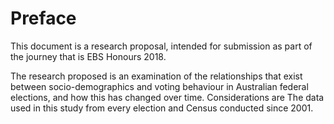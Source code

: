 # Preface {-}

This document is a research proposal, intended for submission as part of the journey that is EBS Honours 2018.

The research proposed is an examination of the relationships that exist between socio-demographics and voting behaviour in Australian federal elections, and how this has changed over time. Considerations are The data used in this study from every election and Census conducted since 2001.



\clearpage\pagenumbering{arabic}\setcounter{page}{1}
